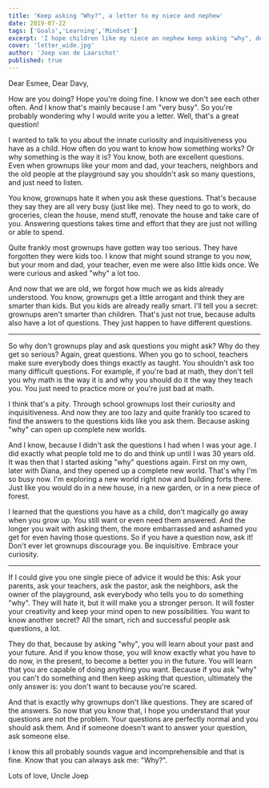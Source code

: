 ```yaml
---
title: 'Keep asking "Why?", a letter to my niece and nephew'
date: 2019-07-22
tags: ['Goals','Learning','Mindset']
excerpt: 'I hope children like my niece an nephew keep asking "why", despite grownups telling them to stop. I hope they will never be ashamed of their curiosity.'
cover: 'letter_wide.jpg'
author: 'Joep van de Laarschot'
published: true
---
```


Dear Esmee,
Dear Davy,

How are you doing? Hope you're doing fine. I know we don't see each other often. And I know that's mainly because I am "very busy". So you're probably wondering why I would write you a letter. Well, that's a great question!

I wanted to talk to you about the innate curiosity and inquisitiveness you have as a child. How often do you want to know how something works? Or why something is the way it is? You know, both are excellent questions. Even when grownups like your mom and dad, your teachers, neighbors and the old people at the playground say you shouldn't ask so many questions, and just need to listen.

You know, grownups hate it when you ask these questions. That's because they say they are all very busy (just like me). They need to go to work, do groceries, clean the house, mend stuff, renovate the house and take care of you. Answering questions takes time and effort that they are just not willing or able to spend.

Quite frankly most grownups have gotten way too serious. They have forgotten they were kids too. I know that might sound strange to you now, but your mom and dad, your teacher, even me were also little kids once. We were curious and asked "why" a lot too.

And now that we are old, we forgot how much we as kids already understood. You know, grownups get a little arrogant and think they are smarter than kids. But you kids are already really smart. I'll tell you a secret: grownups aren't smarter than children. That's just not true, because adults also have a lot of questions. They just happen to have different questions.

* * *

So why don't grownups play and ask questions you might ask? Why do they get so serious? Again, great questions. When you go to school, teachers make sure everybody does things exactly as taught. You shouldn't ask too many difficult questions. For example, if you're bad at math, they don't tell you why math is the way it is and why you should do it the way they teach you. You just need to practice more or you're just bad at math.

I think that's a pity. Through school grownups lost their curiosity and inquisitiveness. And now they are too lazy and quite frankly too scared to find the answers to the questions kids like you ask them. Because asking "why" can open up complete new worlds.

And I know, because I didn't ask the questions I had when I was your age. I did exactly what people told me to do and think up until I was 30 years old. It was then that I started asking "why" questions again. First on my own, later with Diana, and they opened up a complete new world. That's why I'm so busy now. I'm exploring a new world right now and building forts there. Just like you would do in a new house, in a new garden, or in a new piece of forest.

I learned that the questions you have as a child, don't magically go away when you grow up. You still want or even need them answered. And the longer you wait with asking them, the more embarrassed and ashamed you get for even having those questions. So if you have a question now, ask it! Don't ever let grownups discourage you. Be inquisitive. Embrace your curiosity.

* * *

If I could give you one single piece of advice it would be this: Ask your parents, ask your teachers, ask the pastor, ask the neighbors, ask the owner of the playground, ask everybody who tells you to do something "why". They will hate it, but it will make you a stronger person. It will foster your creativity and keep your mind open to new possibilities. You want to know another secret? All the smart, rich and successful people ask questions, a lot.

They do that, because by asking "why", you will learn about your past and your future. And if you know those, you will know exactly what you have to do now, in the present, to become a better you in the future. You will learn that you are capable of doing anything you want. Because if you ask "why" you can't do something and then keep asking that question, ultimately the only answer is: you don't want to because you're scared.

And that is exactly why grownups don't like questions. They are scared of the answers. So now that you know that, I hope you understand that your questions are not the problem. Your questions are perfectly normal and you should ask them. And if someone doesn't want to answer your question, ask someone else.

I know this all probably sounds vague and incomprehensible and that is fine. Know that you can always ask me: "Why?".

Lots of love,
Uncle Joep
